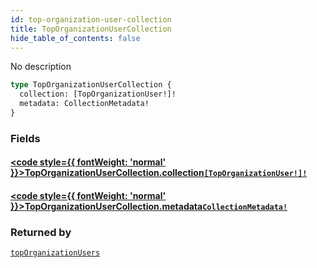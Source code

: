 ```yaml
---
id: top-organization-user-collection
title: TopOrganizationUserCollection
hide_table_of_contents: false
---
```








No description

```graphql
type TopOrganizationUserCollection {
  collection: [TopOrganizationUser!]!
  metadata: CollectionMetadata!
}
```


### Fields

#### [<code style={{ fontWeight: 'normal' }}>TopOrganizationUserCollection.<b>collection</b></code>](#)<Bullet />[`[TopOrganizationUser!]!`](/api/graphql/documentation/objects/top-organization-user) <Badge class="secondary" text="non-null"/> <Badge class="secondary" text="object"/>
> 
> 

#### [<code style={{ fontWeight: 'normal' }}>TopOrganizationUserCollection.<b>metadata</b></code>](#)<Bullet />[`CollectionMetadata!`](/api/graphql/documentation/objects/collection-metadata) <Badge class="secondary" text="non-null"/> <Badge class="secondary" text="object"/>
> 
> 



### Returned by

[`topOrganizationUsers`](/api/graphql/documentation/queries/top-organization-users)  <Badge class="secondary" text="query"/>




